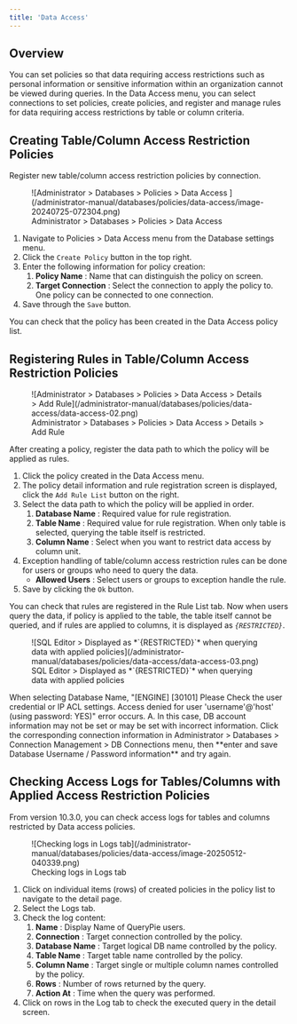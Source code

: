 ```yaml
---
title: 'Data Access'
---
```



## Overview

You can set policies so that data requiring access restrictions such as personal information or sensitive information within an organization cannot be viewed during queries. In the Data Access menu, you can select connections to set policies, create policies, and register and manage rules for data requiring access restrictions by table or column criteria.

## Creating Table/Column Access Restriction Policies

Register new table/column access restriction policies by connection.

<figure data-layout="center" data-align="center">
![Administrator &gt; Databases &gt; Policies &gt; Data Access ](/administrator-manual/databases/policies/data-access/image-20240725-072304.png)
<figcaption>
Administrator &gt; Databases &gt; Policies &gt; Data Access 
</figcaption>
</figure>

1. Navigate to Policies &gt; Data Access menu from the Database settings menu.
2. Click the `Create Policy` button in the top right.
3. Enter the following information for policy creation:
    1.  **Policy Name**  : Name that can distinguish the policy on screen.
    2.  **Target Connection**  : Select the connection to apply the policy to. One policy can be connected to one connection.
4. Save through the `Save` button.

You can check that the policy has been created in the Data Access policy list.

## Registering Rules in Table/Column Access Restriction Policies

<figure data-layout="center" data-align="center">
![Administrator &gt; Databases &gt; Policies &gt; Data Access &gt; Details &gt; Add Rule](/administrator-manual/databases/policies/data-access/data-access-02.png)
<figcaption>
Administrator &gt; Databases &gt; Policies &gt; Data Access &gt; Details &gt; Add Rule
</figcaption>
</figure>

After creating a policy, register the data path to which the policy will be applied as rules.

1. Click the policy created in the Data Access menu.
2. The policy detail information and rule registration screen is displayed, click the `Add Rule List` button on the right.
3. Select the data path to which the policy will be applied in order. 
    1.  **Database Name**  : Required value for rule registration.
    2.  **Table Name**  : Required value for rule registration. When only table is selected, querying the table itself is restricted.
    3.  **Column Name**  : Select when you want to restrict data access by column unit.
4. Exception handling of table/column access restriction rules can be done for users or groups who need to query the data. 
    *  **Allowed Users**  : Select users or groups to exception handle the rule.
5. Save by clicking the `Ok` button.

You can check that rules are registered in the Rule List tab. Now when users query the data, if policy is applied to the table, the table itself cannot be queried, and if rules are applied to columns, it is displayed as *`{RESTRICTED}`*.

<figure data-layout="center" data-align="center">
![SQL Editor &gt; Displayed as *`{RESTRICTED}`* when querying data with applied policies](/administrator-manual/databases/policies/data-access/data-access-03.png)
<figcaption>
SQL Editor &gt; Displayed as *`{RESTRICTED}`* when querying data with applied policies
</figcaption>
</figure>

<Callout type="important">
When selecting Database Name, "[ENGINE] [30101] Please Check the user credential or IP ACL settings. Access denied for user 'username'@'host' (using password: YES)" error occurs.
A. In this case, DB account information may not be set or may be set with incorrect information. Click the corresponding connection information in Administrator &gt; Databases &gt; Connection Management &gt; DB Connections menu, then **enter and save Database Username / Password information** and try again.
</Callout>

## Checking Access Logs for Tables/Columns with Applied Access Restriction Policies

<Callout type="info">
From version 10.3.0, you can check access logs for tables and columns restricted by Data access policies.
</Callout>

<figure data-layout="center" data-align="center">
![Checking logs in Logs tab](/administrator-manual/databases/policies/data-access/image-20250512-040339.png)
<figcaption>
Checking logs in Logs tab
</figcaption>
</figure>

1. Click on individual items (rows) of created policies in the policy list to navigate to the detail page.
2. Select the Logs tab.
3. Check the log content:
    1.  **Name** : Display Name of QueryPie users.
    2.  **Connection**  : Target connection controlled by the policy.
    3.  **Database Name** : Target logical DB name controlled by the policy.
    4.  **Table Name**  : Target table name controlled by the policy.
    5.  **Column Name**  : Target single or multiple column names controlled by the policy.
    6.  **Rows**  : Number of rows returned by the query.
    7.  **Action At**  : Time when the query was performed.
4. Click on rows in the Log tab to check the executed query in the detail screen.
